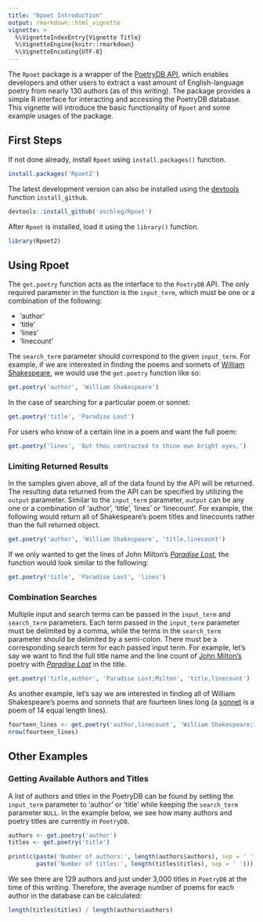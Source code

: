```yaml
---
title: "Rpoet Introduction"
output: rmarkdown::html_vignette
vignette: >
  %\VignetteIndexEntry{Vignette Title}
  %\VignetteEngine{knitr::rmarkdown}
  %\VignetteEncoding{UTF-8}
---
```


The `Rpoet` package is a wrapper of the [PoetryDB API](http://poetrydb.org), which enables developers and other users to extract a vast amount of English-language poetry from nearly 130 authors (as of this writing). The package provides a simple R interface for interacting and accessing the PoetryDB database. This vignette will introduce the basic functionality of `Rpoet` and some example usages of the package.

## First Steps

If not done already, install `Rpoet` using `install.packages()` function.

```r
install.packages('Rpoet2')
```

The latest development version can also be installed using the [devtools](https://CRAN.R-project.org/package=devtools) function `install_github`.

```r
devtools::install_github('aschleg/Rpoet')
```

After `Rpoet` is installed, load it using the `library()` function.

```r
library(Rpoet2)
```

## Using Rpoet

The `get.poetry` function acts as the interface to the `PoetryDB` API. The only required parameter in the function is the `input_term`, which must be one or a combination of the following:

* 'author'
* 'title'
* 'lines'
* 'linecount'

The `search_term` parameter should correspond to the given `input_term`. For example, if we are interested in finding the poems and sonnets of [William Shakespeare](https://en.wikipedia.org/wiki/William_Shakespeare), we would use the `get.poetry` function like so:

```r
get.poetry('author', 'William Shakespeare')
```

In the case of searching for a particular poem or sonnet:

```r
get.poetry('title', 'Paradise Lost')
```

For users who know of a certain line in a poem and want the full poem:

```r
get.poetry('lines', 'But thou contracted to thine own bright eyes,')
```

### Limiting Returned Results

In the samples given above, all of the data found by the API will be returned. The resulting data returned from the API can be specified by utilizing the `output` parameter. Similar to the `input_term` parameter, `output` can be any one or a combination of 'author', 'title', 'lines' or 'linecount'. For example, the following would return all of Shakespeare's poem titles and linecounts rather than the full returned object.

```r
get.poetry('author', 'William Shakespeare', 'title,linecount')
```

If we only wanted to get the lines of John Milton's [*Paradise Lost*](https://en.wikipedia.org/wiki/Paradise_Lost), the function would look similar to the following:

```r
get.poetry('title', 'Paradise Lost', 'lines')
```

### Combination Searches

Multiple input and search terms can be passed in the `input_term` and `search_term` parameters. Each term passed in the `input_term` parameter must be delimited by a comma, while the terms in the `search_term` parameter should be delimited by a semi-colon. There must be a corresponding search term for each passed input term. For example, let's say we want to find the full title name and the line count of [John Milton's](https://en.wikipedia.org/wiki/John_Milton) poetry with [*Paradise Lost*](https://en.wikipedia.org/wiki/Paradise_Lost) in the title.

```r
get.poetry('title,author', 'Paradise Lost;Milton', 'title,linecount')
```

As another example, let's say we are interested in finding all of William Shakespeare's poems and sonnets that are fourteen lines long (a [sonnet](http://www.english.illinois.edu/maps/sonnet.htm) is a poem of 14 equal length lines).

```r
fourteen_lines <- get.poetry('author,linecount', 'William Shakespeare;14', 'title,linecount')
nrow(fourteen_lines)
```

## Other Examples

### Getting Available Authors and Titles

A list of authors and titles in the PoetryDB can be found by setting the `input_term` parameter to 'author' or 'title' while keeping the `search_term` parameter `NULL`. In the example below, we see how many authors and poetry titles are currently in `PoetryDB`.

```r
authors <- get.poetry('author')
titles <- get.poetry('title')

print(c(paste('Number of authors:', length(authors$authors), sep = ' '), 
        paste('Number of titles:', length(titles$titles), sep = ' ')))
```

We see there are 129 authors and just under 3,000 titles in `PoetryDB` at the time of this writing. Therefore, the average number of poems for each author in the database can be calculated:

```r
length(titles$titles) / length(authors$authors)
```
